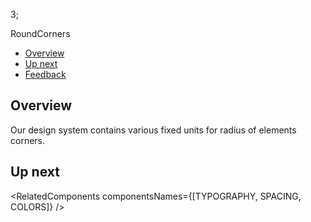3;

<Meta title="Foundations/Round Corners - (Coming Soon)" />

<!--- Component documentation -->

<ComponentName withFoundationBackground>RoundCorners</ComponentName>

- [Overview](#overview)
- [Up next](#up-next)
- [Feedback](#feedback)

## Overview

Our design system contains various fixed units for radius of elements corners.

<div className={classes["rounded-corners-container"]}>
  <CornersSettings title="Small" bullets={["Forms", "Buttons", "Check boxes", "Selected mark", "Tooltips etc..."]}>
    <RoundedCorner roundedCornerSize="small" number="4" />
  </CornersSettings>
  <CornersSettings title="Medium" bullets={["Dropdown", "Popovers", "Attention box", "Updates"]}>
    <RoundedCorner roundedCornerSize="medium" number="8" />
  </CornersSettings>
  <CornersSettings title="Large" bullets={["Popups"]}>
    <RoundedCorner roundedCornerSize="big" number="16" />
  </CornersSettings>
</div>

## Up next

<RelatedComponents componentsNames={[TYPOGRAPHY, SPACING, COLORS]} />
